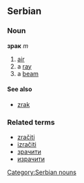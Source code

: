 ==Serbian==
===Noun===
'''зрак''' ''m''
#[[air]]
#a [[ray]]
#a [[beam]]
====See also====
*[[zrak]]
===Related terms===
*[[zračiti]]
*[[izračiti]]
*[[зрачити]]
*[[израчити]]
[[Category:Serbian nouns]]
